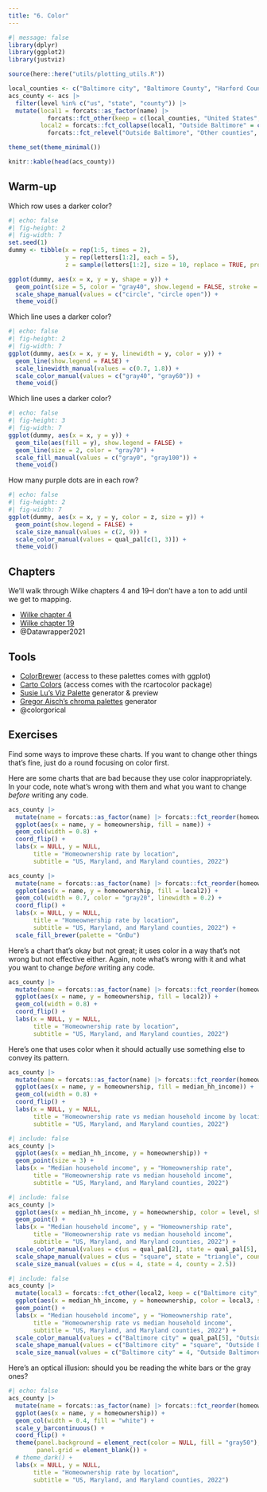 ```yaml
---
title: "6. Color"
---
```


```r
#| message: false
library(dplyr)
library(ggplot2)
library(justviz)

source(here::here("utils/plotting_utils.R"))

local_counties <- c("Baltimore city", "Baltimore County", "Harford County", "Howard County", "Anne Arundel County")
acs_county <- acs |>
  filter(level %in% c("us", "state", "county")) |>
  mutate(local1 = forcats::as_factor(name) |>
           forcats::fct_other(keep = c(local_counties, "United States", "Maryland"), other_level = "Other counties"),
         local2 = forcats::fct_collapse(local1, "Outside Baltimore" = c("Baltimore County", "Harford County", "Howard County", "Anne Arundel County")) |>
           forcats::fct_relevel("Outside Baltimore", "Other counties", after = Inf))

theme_set(theme_minimal())
```

```r
knitr::kable(head(acs_county))
```


## Warm-up

Which row uses a darker color?

```r
#| echo: false
#| fig-height: 2
#| fig-width: 7
set.seed(1)
dummy <- tibble(x = rep(1:5, times = 2), 
                y = rep(letters[1:2], each = 5),
                z = sample(letters[1:2], size = 10, replace = TRUE, prob = c(0.2, 0.8)))

ggplot(dummy, aes(x = x, y = y, shape = y)) +
  geom_point(size = 5, color = "gray40", show.legend = FALSE, stroke = 1) +
  scale_shape_manual(values = c("circle", "circle open")) +
  theme_void()
```

Which line uses a darker color?

```r
#| echo: false
#| fig-height: 2
#| fig-width: 7
ggplot(dummy, aes(x = x, y = y, linewidth = y, color = y)) +
  geom_line(show.legend = FALSE) +
  scale_linewidth_manual(values = c(0.7, 1.8)) +
  scale_color_manual(values = c("gray40", "gray60")) +
  theme_void()
```

Which line uses a darker color?

```r
#| echo: false
#| fig-height: 3
#| fig-width: 7
ggplot(dummy, aes(x = x, y = y)) +
  geom_tile(aes(fill = y), show.legend = FALSE) +
  geom_line(size = 2, color = "gray70") +
  scale_fill_manual(values = c("gray0", "gray100")) +
  theme_void()
```

How many purple dots are in each row?

```r
#| echo: false
#| fig-height: 2
#| fig-width: 7
ggplot(dummy, aes(x = x, y = y, color = z, size = y)) +
  geom_point(show.legend = FALSE) +
  scale_size_manual(values = c(2, 9)) +
  scale_color_manual(values = qual_pal[c(1, 3)]) +
  theme_void()
```

## Chapters

We'll walk through Wilke chapters 4 and 19--I don't have a ton to add until we get to mapping.

- [Wilke chapter 4](https://clauswilke.com/dataviz/color-basics.html)
- [Wilke chapter 19](https://clauswilke.com/dataviz/color-pitfalls.html)
- @Datawrapper2021 

## Tools

- [ColorBrewer](https://colorbrewer2.org) (access to these palettes comes with ggplot)
- [Carto Colors](https://carto.com/carto-colors/) (access comes with the rcartocolor package)
- [Susie Lu's Viz Palette](https://projects.susielu.com/viz-palette) generator & preview
- [Gregor Aisch's chroma palettes](https://gka.github.io/palettes) generator
- @colorgorical

## Exercises

Find some ways to improve these charts. If you want to change other things that's fine, just do a round focusing on color first.

Here are some charts that are bad because they use color inappropriately. In your code, note what's wrong with them and what you want to change _before_ writing any code.


```r
acs_county |>
  mutate(name = forcats::as_factor(name) |> forcats::fct_reorder(homeownership)) |>
  ggplot(aes(x = name, y = homeownership, fill = name)) +
  geom_col(width = 0.8) +
  coord_flip() +
  labs(x = NULL, y = NULL, 
       title = "Homeownership rate by location", 
       subtitle = "US, Maryland, and Maryland counties, 2022")
```

```r
acs_county |>
  mutate(name = forcats::as_factor(name) |> forcats::fct_reorder(homeownership)) |>
  ggplot(aes(x = name, y = homeownership, fill = local2)) +
  geom_col(width = 0.7, color = "gray20", linewidth = 0.2) +
  coord_flip() +
  labs(x = NULL, y = NULL, 
       title = "Homeownership rate by location", 
       subtitle = "US, Maryland, and Maryland counties, 2022") +
  scale_fill_brewer(palette = "GnBu")
```


Here's a chart that's okay but not great; it uses color in a way that's not wrong but not effective either. Again, note what's wrong with it and what you want to change _before_ writing any code.

```r
acs_county |>
  mutate(name = forcats::as_factor(name) |> forcats::fct_reorder(homeownership)) |>
  ggplot(aes(x = name, y = homeownership, fill = local2)) +
  geom_col(width = 0.8) +
  coord_flip() +
  labs(x = NULL, y = NULL, 
       title = "Homeownership rate by location", 
       subtitle = "US, Maryland, and Maryland counties, 2022")
```

Here's one that uses color when it should actually use something else to convey its pattern.

```r
acs_county |>
  mutate(name = forcats::as_factor(name) |> forcats::fct_reorder(homeownership)) |>
  ggplot(aes(x = name, y = homeownership, fill = median_hh_income)) +
  geom_col(width = 0.8) +
  coord_flip() +
  labs(x = NULL, y = NULL, 
       title = "Homeownership rate vs median household income by location", 
       subtitle = "US, Maryland, and Maryland counties, 2022")
```


```r
#| include: false
acs_county |>
  ggplot(aes(x = median_hh_income, y = homeownership)) +
  geom_point(size = 3) +
  labs(x = "Median household income", y = "Homeownership rate", 
       title = "Homeownership rate vs median household income", 
       subtitle = "US, Maryland, and Maryland counties, 2022")
```


```r
#| include: false
acs_county |>
  ggplot(aes(x = median_hh_income, y = homeownership, color = level, shape = level, size = level)) +
  geom_point() +
  labs(x = "Median household income", y = "Homeownership rate", 
       title = "Homeownership rate vs median household income", 
       subtitle = "US, Maryland, and Maryland counties, 2022") +
  scale_color_manual(values = c(us = qual_pal[2], state = qual_pal[5], county = "gray50")) +
  scale_shape_manual(values = c(us = "square", state = "triangle", county = "circle")) +
  scale_size_manual(values = c(us = 4, state = 4, county = 2.5))
```


```r
#| include: false
acs_county |>
  mutate(local3 = forcats::fct_other(local2, keep = c("Baltimore city", "Outside Baltimore"))) |>
  ggplot(aes(x = median_hh_income, y = homeownership, color = local3, shape = local3, size = local3)) +
  geom_point() +
  labs(x = "Median household income", y = "Homeownership rate", 
       title = "Homeownership rate vs median household income", 
       subtitle = "US, Maryland, and Maryland counties, 2022") +
  scale_color_manual(values = c("Baltimore city" = qual_pal[5], "Outside Baltimore" = qual_pal[2], "Other" = "gray50")) +
  scale_shape_manual(values = c("Baltimore city" = "square", "Outside Baltimore" = "triangle", Other = "circle")) +
  scale_size_manual(values = c("Baltimore city" = 4, "Outside Baltimore" = 4, Other = 2.5))
```

Here's an optical illusion: should you be reading the white bars or the gray ones?

```r
#| echo: false
acs_county |>
  mutate(name = forcats::as_factor(name) |> forcats::fct_reorder(homeownership)) |>
  ggplot(aes(x = name, y = homeownership)) +
  geom_col(width = 0.4, fill = "white") +
  scale_y_barcontinuous() +
  coord_flip() +
  theme(panel.background = element_rect(color = NULL, fill = "gray50"),
        panel.grid = element_blank()) +
  # theme_dark() +
  labs(x = NULL, y = NULL, 
       title = "Homeownership rate by location", 
       subtitle = "US, Maryland, and Maryland counties, 2022")
```

